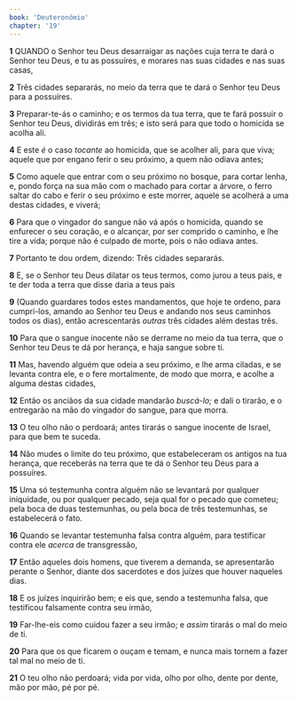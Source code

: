 ```yaml
---
book: 'Deuteronômio'
chapter: '19'
---
```


**1** QUANDO o Senhor teu Deus desarraigar as nações cuja terra te dará o Senhor teu Deus, e tu as possuíres, e morares nas suas cidades e nas suas casas,

**2** Três cidades separarás, no meio da terra que te dará o Senhor teu Deus para a possuíres.

**3** Preparar-te-ás o caminho; e os termos da tua terra, que te fará possuir o Senhor teu Deus, dividirás em três; e isto será para que todo o homicida se acolha ali.

**4** E este _é_ o caso _tocante_ ao homicida, que se acolher ali, para que viva; aquele que por engano ferir o seu próximo, a quem não odiava antes;

**5** Como aquele que entrar com o seu próximo no bosque, para cortar lenha, e, pondo força na sua mão com o machado para cortar a árvore, o ferro saltar do cabo e ferir o seu próximo e este morrer, aquele se acolherá a uma destas cidades, e viverá;

**6** Para que o vingador do sangue não vá após o homicida, quando se enfurecer o seu coração, e o alcançar, por ser comprido o caminho, e lhe tire a vida; porque não é culpado de morte, pois o não odiava antes.

**7** Portanto te dou ordem, dizendo: Três cidades separarás.

**8** E, se o Senhor teu Deus dilatar os teus termos, como jurou a teus pais, e te der toda a terra que disse daria a teus pais

**9** (Quando guardares todos estes mandamentos, que hoje te ordeno, para cumpri-los, amando ao Senhor teu Deus e andando nos seus caminhos todos os dias), então acrescentarás _outras_ três cidades além destas três.

**10** Para que o sangue inocente não se derrame no meio da tua terra, que o Senhor teu Deus te dá por herança, e haja sangue sobre ti.

**11** Mas, havendo alguém que odeia a seu próximo, e lhe arma ciladas, e se levanta contra ele, e o fere mortalmente, de modo que morra, e acolhe a alguma destas cidades,

**12** Então os anciãos da sua cidade mandarão _buscá-lo;_ e dali o tirarão, e o entregarão na mão do vingador do sangue, para que morra.

**13** O teu olho não o perdoará; antes tirarás o sangue inocente de Israel, para que bem te suceda.

**14** Não mudes o limite do teu próximo, que estabeleceram os antigos na tua herança, que receberás na terra que te dá o Senhor teu Deus para a possuíres.

**15** Uma só testemunha contra alguém não se levantará por qualquer iniquidade, ou por qualquer pecado, seja qual for o pecado que cometeu; pela boca de duas testemunhas, ou pela boca de três testemunhas, se estabelecerá o fato.

**16** Quando se levantar testemunha falsa contra alguém, para testificar contra ele _acerca_ de transgressão,

**17** Então aqueles dois homens, que tiverem a demanda, se apresentarão perante o Senhor, diante dos sacerdotes e dos juízes que houver naqueles dias.

**18** E os juízes inquirirão bem; e eis que, sendo a testemunha falsa, que testificou falsamente contra seu irmão,

**19** Far-lhe-eis como cuidou fazer a seu irmão; e _assim_ tirarás o mal do meio de ti.

**20** Para que os que ficarem o ouçam e temam, e nunca mais tornem a fazer tal mal no meio de ti.

**21** O teu olho não perdoará; vida por vida, olho por olho, dente por dente, mão por mão, pé por pé.
